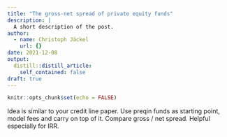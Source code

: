 ```yaml
---
title: "The gross-net spread of private equity funds"
description: |
  A short description of the post.
author:
  - name: Christoph Jäckel
    url: {}
date: 2021-12-08
output:
  distill::distill_article:
    self_contained: false
draft: true
---
```



```r
knitr::opts_chunk$set(echo = FALSE)
```

Idea is similar to your credit line paper. Use preqin funds as starting point, model fees and carry on top of it. Compare gross / net spread. Helpful especially for IRR.


